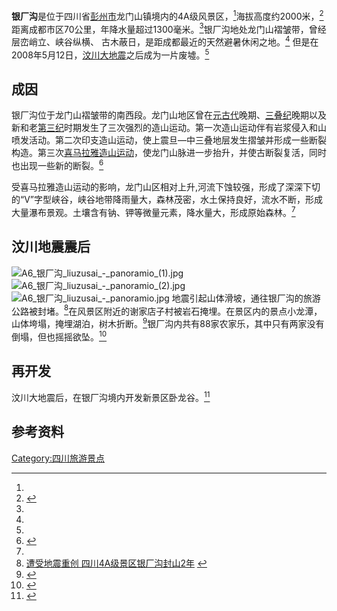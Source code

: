 '''银厂沟'''是位于四川省[[彭州市|彭州市]]龙门山镇境内的4A级风景区，<ref name="4A" />海拔高度约2000米，<ref name="震后彭州市的旅游资源及其开发">{{cite journal|author1=金秋萍 谢梦洋 邓 超 李霁雯 ＊|title=震后彭州市的旅游资源及其开发 ＊ ———以银厂沟的重建为龙头|journal=高等教育研究|date=2009年12月|volume=26|issue=4|pages=92|url=http://epub.cnki.net/kns/detail/detail.aspx?QueryID=3&CurRec=16&DbCode=CJFQ&dbname=CJFD2009&filename=GJYC200904032&urlid=&yx=|accessdate=2017-01-31}}{{dead link|date=2018年5月 |bot=InternetArchiveBot |fix-attempted=yes }}</ref>距离成都市区70公里，年降水量超过1300毫米。<ref name="成因" />银厂沟地处龙门山褶皱带，曾经层峦峭立、峡谷纵横、 古木蔽日，是距成都最近的天然避暑休闲之地。<ref name="震后彭州市的旅游资源及其开发" />
但是在2008年5月12日，[[汶川大地震|汶川大地震]]之后成为一片废墟。<ref name="震后彭州市的旅游资源及其开发" />

==成因==
银厂沟位于龙门山褶皱带的南西段。龙门山地区曾在[[元古代|元古代]]晚期、[[三叠纪|三叠纪]]晚期以及新和老[[第三纪|第三纪]]时期发生了三次强烈的造山运动。第一次造山运动伴有岩浆侵入和山喷发活动。第二次印支造山运动，使上震旦—中三叠地层发生摺皱并形成一些断裂构造。第三次[[喜马拉雅造山运动|喜马拉雅造山运动]]，使龙门山脉进一步抬升，并使古断裂复活，同时也出现一些新的断裂。<ref name="成因">{{cite journal|author1=倪师军； 张诚； 钟刚毅； 李晓； 颜诗树； 郭金华；|author2=雷明堂； 申天明； 何金山；|coauthors=成都地质学院|title=四川彭县银厂沟峡谷自然景观成因初探|journal=四川环境|date=199·年|volume=10|issue=1|pages=65|url=http://www.cnki.net/KCMS/detail/detail.aspx?QueryID=3&CurRec=25&dbcode=CJFQ&dbname=CJFD9093&filename=SCHJ199102012&urlid=&yx=&uid=WEEvREcwSlJHSldTTEYzU3EyV|deadurl=yes|archiveurl=https://web.archive.org/web/20170203161810/http://www.cnki.net/KCMS/detail/detail.aspx?QueryID=3&CurRec=25&dbcode=CJFQ&dbname=CJFD9093&filename=SCHJ199102012&urlid=&yx=&uid=WEEvREcwSlJHSldTTEYzU3EyV|archivedate=2017-02-03}}</ref>

受喜马拉雅造山运动的影响，龙门山区相对上升,河流下蚀较强，形成了深深下切的“V”字型峡谷，峡谷地带降雨量大，森林茂密，水土保持良好，流水不断，形成大量瀑布景观。土壤含有钠、钾等微量元素，降水量大，形成原始森林。<ref name="成因" />

==汶川地震震后==
[[File:A6_银厂沟_liuzusai_-_panoramio_(1).jpg|thumb]]
[[File:A6_银厂沟_liuzusai_-_panoramio_(2).jpg|thumb]]
[[File:A6_银厂沟_liuzusai_-_panoramio.jpg|thumb]]
地震引起山体滑坡，通往银厂沟的旅游公路被封堵。<ref name="4A">[http://news.xinhuanet.com/photo/2008-06/18/content_8391443.htm 遭受地震重创 四川4A级景区银厂沟封山2年] {{webarchive|url=https://web.archive.org/web/20090217140121/http://news.xinhuanet.com/photo/2008-06/18/content_8391443.htm |date=2009-02-17 }}</ref>在风景区附近的谢家店子村被岩石掩埋。在景区内的景点小龙潭，山体垮塌，掩埋湖泊，树木折断。<ref>{{cite journal|author1=李忠东|title=“地开花”，埋了整个村子——银厂沟风景区纪实|journal=人与生物圈|date=2008年|issue=4|pages=20|url=http://www.cnki.net/KCMS/detail/detail.aspx?QueryID=0&CurRec=1&filename=RYSW200804005&dbname=CJFDN0508&dbcode=CJFQ&pr=&urlid=&yx=&uid=WEEvREcwSlJHSldTTEYzU3EyVWpuSlhN|accessdate=2017-02-01}}{{dead link|date=2018年5月 |bot=InternetArchiveBot |fix-attempted=yes }}</ref>银厂沟内共有88家农家乐，其中只有两家没有倒塌，但也摇摇欲坠。<ref>{{cite news|title=银厂沟遭重创 彭州旅游重拾信心|url=http://wccdaily.scol.com.cn/new/html/hxdsb/20080521/hxdsb138883.html|accessdate=2017-02-01|publisher=华西都市报|date=2008-05-21}}</ref>

==再开发==
汶川大地震后，在银厂沟境内开发新景区卧龙谷。<ref>{{cite web|title=成都私藏9大“黄果树”瀑布群，一天打来回！|url=http://travel.sohu.com/20160831/n466923055.shtml?pvid=725adae4dbd11180|website=搜狐旅游|accessdate=2017-02-01|archive-date=2016-09-01|archive-url=https://web.archive.org/web/20160901142143/http://travel.sohu.com/20160831/n466923055.shtml?pvid=725adae4dbd11180|dead-url=no}}</ref>

==参考资料==
{{Reflist}}

[[Category:四川旅游景点|Category:四川旅游景点]]